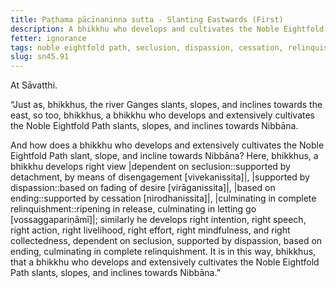 ```yaml
---
title: Paṭhama pācīnaninna sutta - Slanting Eastwards (First)
description: A bhikkhu who develops and cultivates the Noble Eightfold Path slants, slopes, and inclines towards Nibbāna.
fetter: ignorance
tags: noble eightfold path, seclusion, dispassion, cessation, relinquishment, sn, sn45-56, sn45
slug: sn45.91
---
```


At Sāvatthi.

“Just as, bhikkhus, the river Ganges slants, slopes, and inclines towards the east, so too, bhikkhus, a bhikkhu who develops and extensively cultivates the Noble Eightfold Path slants, slopes, and inclines towards Nibbāna.

And how does a bhikkhu who develops and extensively cultivates the Noble Eightfold Path slant, slope, and incline towards Nibbāna? Here, bhikkhus, a bhikkhu develops right view |dependent on seclusion::supported by detachment, by means of disengagement [vivekanissita]|, |supported by dispassion::based on fading of desire [virāganissita]|, |based on ending::supported by cessation [nirodhanissita]|, |culminating in complete relinquishment::ripening in release, culminating in letting go [vossaggapariṇāmī]|; similarly he develops right intention, right speech, right action, right livelihood, right effort, right mindfulness, and right collectedness, dependent on seclusion, supported by dispassion, based on ending, culminating in complete relinquishment. It is in this way, bhikkhus, that a bhikkhu who develops and extensively cultivates the Noble Eightfold Path slants, slopes, and inclines towards Nibbāna.”